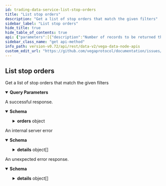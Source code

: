 ```yaml
---
id: trading-data-service-list-stop-orders
title: "List stop orders"
description: "Get a list of stop orders that match the given filters"
sidebar_label: "List stop orders"
hide_title: true
hide_table_of_contents: true
api: {"parameters":[{"description":"Number of records to be returned that sort greater than row identified by cursor supplied in 'after'.","in":"query","name":"pagination.first","required":false,"schema":{"format":"int32","type":"integer"}},{"description":"If paging forwards, the cursor string for the last row of the previous page.","in":"query","name":"pagination.after","required":false,"schema":{"type":"string"}},{"description":"Number of records to be returned that sort less than row identified by cursor supplied in 'before'.","in":"query","name":"pagination.last","required":false,"schema":{"format":"int32","type":"integer"}},{"description":"If paging forwards, the cursor string for the first row of the previous page.","in":"query","name":"pagination.before","required":false,"schema":{"type":"string"}},{"description":"Whether to order the results with the newest records first. If not set, the default value is true.","in":"query","name":"pagination.newestFirst","required":false,"schema":{"type":"boolean"}},{"description":"Restrict orders to those with the given statuses.\n\n - STATUS_UNSPECIFIED: Never valid\n - STATUS_PENDING: Pending to be executed once the trigger is breached\n - STATUS_CANCELLED: Cancelled by the user\n - STATUS_STOPPED: Stopped by the network, e.g: OCO on the other side has been triggered\n - STATUS_TRIGGERED: Stop order has been triggered and generated an order\n - STATUS_EXPIRED: Stop order has expired\n - STATUS_REJECTED: Stop order was rejected at submission","explode":true,"in":"query","name":"filter.statuses","required":false,"schema":{"items":{"enum":["STATUS_UNSPECIFIED","STATUS_PENDING","STATUS_CANCELLED","STATUS_STOPPED","STATUS_TRIGGERED","STATUS_EXPIRED","STATUS_REJECTED"],"type":"string"},"type":"array"}},{"description":"Restrict orders to those with the given expiry strategies.\n\n - EXPIRY_STRATEGY_UNSPECIFIED: Never valid\n - EXPIRY_STRATEGY_CANCELS: Stop order should be cancelled if the expiry time is reached.\n - EXPIRY_STRATEGY_SUBMIT: Order should be submitted if the expiry time is reached.","explode":true,"in":"query","name":"filter.expiryStrategies","required":false,"schema":{"items":{"enum":["EXPIRY_STRATEGY_UNSPECIFIED","EXPIRY_STRATEGY_CANCELS","EXPIRY_STRATEGY_SUBMIT"],"type":"string"},"type":"array"}},{"description":"Timestamp in Unix nanoseconds indicating the start of the date range.","in":"query","name":"filter.dateRange.startTimestamp","required":false,"schema":{"format":"int64","type":"string"}},{"description":"Timestamp in Unix nanoseconds indicating the end of the date range.","in":"query","name":"filter.dateRange.endTimestamp","required":false,"schema":{"format":"int64","type":"string"}},{"description":"Restrict orders to those placed by the given party IDs.","explode":true,"in":"query","name":"filter.partyIds","required":false,"schema":{"items":{"type":"string"},"type":"array"}},{"description":"Restrict orders to those placed on the given market IDs.","explode":true,"in":"query","name":"filter.marketIds","required":false,"schema":{"items":{"type":"string"},"type":"array"}}],"responses":{"200":{"content":{"application/json":{"schema":{"description":"Response that is received from the query to list stop orders.","properties":{"orders":{"description":"Page of stop orders data and corresponding page information.","properties":{"edges":{"description":"Page of stop orders and their corresponding cursors.","items":{"description":"Order data with the corresponding cursor.","properties":{"cursor":{"description":"Cursor that can be used to fetch further pages.","type":"string"},"node":{"description":"Data associated with an order submitted to a Vega node.","properties":{"stopOrder":{"properties":{"createdAt":{"description":"Creation time of the stop order.","format":"int64","type":"string"},"expiresAt":{"description":"Optional expiry timestamp.","format":"int64","type":"string"},"expiryStrategy":{"description":"Strategy to adopt if the expiry time is reached.","default":"EXPIRY_STRATEGY_UNSPECIFIED","enum":["EXPIRY_STRATEGY_UNSPECIFIED","EXPIRY_STRATEGY_CANCELS","EXPIRY_STRATEGY_SUBMIT"],"type":"string","title":"StopOrderExpiryStrategy"},"id":{"title":"ID of this stop order\nalso the ID of the associated order if it is ever triggered","type":"string"},"marketId":{"description":"ID of the market the stop order is submitted to.","type":"string"},"ocoLinkId":{"title":"The ID of the 'other' part of the OCO if 2 stop orders were submitted at once","type":"string"},"orderId":{"description":"ID of the order created once the trigger is hit.","type":"string"},"partyId":{"description":"ID of the party that submitted this stop order.","type":"string"},"price":{"description":"Fixed price at which the order will be submitted.","type":"string"},"status":{"description":"Status of the stop order.","default":"STATUS_UNSPECIFIED","enum":["STATUS_UNSPECIFIED","STATUS_PENDING","STATUS_CANCELLED","STATUS_STOPPED","STATUS_TRIGGERED","STATUS_EXPIRED","STATUS_REJECTED"],"title":"- STATUS_UNSPECIFIED: Never valid\n - STATUS_PENDING: Pending to be executed once the trigger is breached\n - STATUS_CANCELLED: Cancelled by the user\n - STATUS_STOPPED: Stopped by the network, e.g: OCO on the other side has been triggered\n - STATUS_TRIGGERED: Stop order has been triggered and generated an order\n - STATUS_EXPIRED: Stop order has expired\n - STATUS_REJECTED: Stop order was rejected at submission","type":"string"},"trailingPercentOffset":{"title":"Trailing percentage at which the order will be submitted.\nThis should be expressed as a decimal value between 0 and 1, e.g. 0.01 for 1%","type":"string"},"triggerDirection":{"description":"Trigger direction for this stop order.","default":"TRIGGER_DIRECTION_UNSPECIFIED","enum":["TRIGGER_DIRECTION_UNSPECIFIED","TRIGGER_DIRECTION_RISES_ABOVE","TRIGGER_DIRECTION_FALLS_BELOW"],"title":"- TRIGGER_DIRECTION_UNSPECIFIED: Never valid\n - TRIGGER_DIRECTION_RISES_ABOVE: Stop order is triggered once the price rises above a certain level\n - TRIGGER_DIRECTION_FALLS_BELOW: Stop order is triggered once the price falls below a certain level","type":"string"},"updatedAt":{"description":"Last update of this stop order.","format":"int64","type":"string"}},"type":"object","title":"vegaStopOrder"},"submission":{"properties":{"expiresAt":{"description":"Timestamp in Unix nanoseconds for when the order will expire,\nrequired field only for `Order.TimeInForce`.TIME_IN_FORCE_GTT`.","format":"int64","type":"string"},"icebergOpts":{"description":"Parameters used to specify an iceberg order.","properties":{"minimumVisibleSize":{"description":"Minimum allowed remaining size of the order before it is replenished back to its peak size.","format":"uint64","type":"string"},"peakSize":{"description":"Size of the order that is made visible and can be traded with during the execution of a single order.","format":"uint64","type":"string"}},"title":"Iceberg order options","type":"object"},"marketId":{"description":"Market ID for the order, required field.","type":"string"},"peggedOrder":{"description":"Used to specify the details for a pegged order.","properties":{"offset":{"description":"Offset from the price reference.","type":"string"},"reference":{"description":"Price point the order is linked to.","default":"PEGGED_REFERENCE_UNSPECIFIED","enum":["PEGGED_REFERENCE_UNSPECIFIED","PEGGED_REFERENCE_MID","PEGGED_REFERENCE_BEST_BID","PEGGED_REFERENCE_BEST_ASK"],"title":"Pegged reference defines which price point a pegged order is linked to - meaning\nthe price for a pegged order is calculated from the value of the reference price point","type":"string"}},"title":"Pegged orders are limit orders where the price is specified in the form REFERENCE +/- OFFSET\nThey can be used for any limit order that is valid during continuous trading","type":"object"},"postOnly":{"description":"Only valid for Limit orders. Cannot be True at the same time as Reduce-Only.","type":"boolean"},"price":{"description":"Price for the order, the price is an integer, for example `123456` is a correctly\nformatted price of `1.23456` assuming market configured to 5 decimal places,\nrequired field for limit orders, however it is not required for market orders.\nThis field is an unsigned integer scaled to the market's decimal places.","type":"string"},"reduceOnly":{"description":"Only valid for Non-Persistent orders. Cannot be True at the same time as Post-Only.\nIf set, order will only be executed if the outcome of the trade moves the trader's position closer to 0.","type":"boolean"},"reference":{"description":"Reference given for the order, this is typically used to retrieve an order submitted through consensus, currently\nset internally by the node to return a unique reference ID for the order submission.","type":"string"},"side":{"description":"Side for the order, e.g. SIDE_BUY or SIDE_SELL, required field.","default":"SIDE_UNSPECIFIED","enum":["SIDE_UNSPECIFIED","SIDE_BUY","SIDE_SELL"],"title":"Side relates to the direction of an order, to Buy, or Sell","type":"string"},"size":{"description":"Size for the order, for example, in a futures market the size equals the number of units, cannot be negative.","format":"uint64","type":"string"},"timeInForce":{"description":"Time in force indicates how long an order will remain active before it is executed or expires, required field.","default":"TIME_IN_FORCE_UNSPECIFIED","enum":["TIME_IN_FORCE_UNSPECIFIED","TIME_IN_FORCE_GTC","TIME_IN_FORCE_GTT","TIME_IN_FORCE_IOC","TIME_IN_FORCE_FOK","TIME_IN_FORCE_GFA","TIME_IN_FORCE_GFN"],"title":"Time In Force for an order","type":"string"},"type":{"description":"Type for the order, required field - See `Order.Type`.","default":"TYPE_UNSPECIFIED","enum":["TYPE_UNSPECIFIED","TYPE_LIMIT","TYPE_MARKET","TYPE_NETWORK"],"title":"Type values for an order","type":"string"}},"title":"Order submission is a request to submit or create a new order on Vega","type":"object"}},"type":"object","title":"v1StopOrderEvent"}},"type":"object","title":"v2StopOrderEdge"},"type":"array"},"pageInfo":{"description":"Page information that is used for fetching further pages.","properties":{"endCursor":{"description":"End cursor.","type":"string"},"hasNextPage":{"description":"Indicator if there is a next page.","type":"boolean"},"hasPreviousPage":{"description":"Indicator if there is a previous page.","type":"boolean"},"startCursor":{"description":"Start cursor.","type":"string"}},"title":"Page information for cursor based pagination","type":"object"}},"type":"object","title":"v2StopOrderConnection"}},"type":"object","title":"v2ListStopOrdersResponse"}}},"description":"A successful response."},"500":{"content":{"application/json":{"schema":{"properties":{"code":{"format":"int32","type":"integer"},"details":{"items":{"additionalProperties":{},"description":"`Any` contains an arbitrary serialized protocol buffer message along with a\nURL that describes the type of the serialized message.\n\nProtobuf library provides support to pack/unpack Any values in the form\nof utility functions or additional generated methods of the Any type.\n\nExample 1: Pack and unpack a message in C++.\n\n    Foo foo = ...;\n    Any any;\n    any.PackFrom(foo);\n    ...\n    if (any.UnpackTo(&foo)) {\n      ...\n    }\n\nExample 2: Pack and unpack a message in Java.\n\n    Foo foo = ...;\n    Any any = Any.pack(foo);\n    ...\n    if (any.is(Foo.class)) {\n      foo = any.unpack(Foo.class);\n    }\n    // or ...\n    if (any.isSameTypeAs(Foo.getDefaultInstance())) {\n      foo = any.unpack(Foo.getDefaultInstance());\n    }\n\nExample 3: Pack and unpack a message in Python.\n\n    foo = Foo(...)\n    any = Any()\n    any.Pack(foo)\n    ...\n    if any.Is(Foo.DESCRIPTOR):\n      any.Unpack(foo)\n      ...\n\nExample 4: Pack and unpack a message in Go\n\n     foo := &pb.Foo{...}\n     any, err := anypb.New(foo)\n     if err != nil {\n       ...\n     }\n     ...\n     foo := &pb.Foo{}\n     if err := any.UnmarshalTo(foo); err != nil {\n       ...\n     }\n\nThe pack methods provided by protobuf library will by default use\n'type.googleapis.com/full.type.name' as the type URL and the unpack\nmethods only use the fully qualified type name after the last '/'\nin the type URL, for example \"foo.bar.com/x/y.z\" will yield type\nname \"y.z\".\n\nJSON\n\nThe JSON representation of an `Any` value uses the regular\nrepresentation of the deserialized, embedded message, with an\nadditional field `@type` which contains the type URL. Example:\n\n    package google.profile;\n    message Person {\n      string first_name = 1;\n      string last_name = 2;\n    }\n\n    {\n      \"@type\": \"type.googleapis.com/google.profile.Person\",\n      \"firstName\": <string>,\n      \"lastName\": <string>\n    }\n\nIf the embedded message type is well-known and has a custom JSON\nrepresentation, that representation will be embedded adding a field\n`value` which holds the custom JSON in addition to the `@type`\nfield. Example (for message [google.protobuf.Duration][]):\n\n    {\n      \"@type\": \"type.googleapis.com/google.protobuf.Duration\",\n      \"value\": \"1.212s\"\n    }","properties":{"@type":{"description":"A URL/resource name that uniquely identifies the type of the serialized\nprotocol buffer message. This string must contain at least\none \"/\" character. The last segment of the URL's path must represent\nthe fully qualified name of the type (as in\n`path/google.protobuf.Duration`). The name should be in a canonical form\n(e.g., leading \".\" is not accepted).\n\nIn practice, teams usually precompile into the binary all types that they\nexpect it to use in the context of Any. However, for URLs which use the\nscheme `http`, `https`, or no scheme, one can optionally set up a type\nserver that maps type URLs to message definitions as follows:\n\n* If no scheme is provided, `https` is assumed.\n* An HTTP GET on the URL must yield a [google.protobuf.Type][]\n  value in binary format, or produce an error.\n* Applications are allowed to cache lookup results based on the\n  URL, or have them precompiled into a binary to avoid any\n  lookup. Therefore, binary compatibility needs to be preserved\n  on changes to types. (Use versioned type names to manage\n  breaking changes.)\n\nNote: this functionality is not currently available in the official\nprotobuf release, and it is not used for type URLs beginning with\ntype.googleapis.com.\n\nSchemes other than `http`, `https` (or the empty scheme) might be\nused with implementation specific semantics.","type":"string"}},"type":"object","title":"protobufAny"},"type":"array"},"message":{"type":"string"}},"type":"object","title":"googlerpcStatus"}}},"description":"An internal server error"},"default":{"content":{"application/json":{"schema":{"properties":{"code":{"format":"int32","type":"integer"},"details":{"items":{"additionalProperties":{},"description":"`Any` contains an arbitrary serialized protocol buffer message along with a\nURL that describes the type of the serialized message.\n\nProtobuf library provides support to pack/unpack Any values in the form\nof utility functions or additional generated methods of the Any type.\n\nExample 1: Pack and unpack a message in C++.\n\n    Foo foo = ...;\n    Any any;\n    any.PackFrom(foo);\n    ...\n    if (any.UnpackTo(&foo)) {\n      ...\n    }\n\nExample 2: Pack and unpack a message in Java.\n\n    Foo foo = ...;\n    Any any = Any.pack(foo);\n    ...\n    if (any.is(Foo.class)) {\n      foo = any.unpack(Foo.class);\n    }\n    // or ...\n    if (any.isSameTypeAs(Foo.getDefaultInstance())) {\n      foo = any.unpack(Foo.getDefaultInstance());\n    }\n\nExample 3: Pack and unpack a message in Python.\n\n    foo = Foo(...)\n    any = Any()\n    any.Pack(foo)\n    ...\n    if any.Is(Foo.DESCRIPTOR):\n      any.Unpack(foo)\n      ...\n\nExample 4: Pack and unpack a message in Go\n\n     foo := &pb.Foo{...}\n     any, err := anypb.New(foo)\n     if err != nil {\n       ...\n     }\n     ...\n     foo := &pb.Foo{}\n     if err := any.UnmarshalTo(foo); err != nil {\n       ...\n     }\n\nThe pack methods provided by protobuf library will by default use\n'type.googleapis.com/full.type.name' as the type URL and the unpack\nmethods only use the fully qualified type name after the last '/'\nin the type URL, for example \"foo.bar.com/x/y.z\" will yield type\nname \"y.z\".\n\nJSON\n\nThe JSON representation of an `Any` value uses the regular\nrepresentation of the deserialized, embedded message, with an\nadditional field `@type` which contains the type URL. Example:\n\n    package google.profile;\n    message Person {\n      string first_name = 1;\n      string last_name = 2;\n    }\n\n    {\n      \"@type\": \"type.googleapis.com/google.profile.Person\",\n      \"firstName\": <string>,\n      \"lastName\": <string>\n    }\n\nIf the embedded message type is well-known and has a custom JSON\nrepresentation, that representation will be embedded adding a field\n`value` which holds the custom JSON in addition to the `@type`\nfield. Example (for message [google.protobuf.Duration][]):\n\n    {\n      \"@type\": \"type.googleapis.com/google.protobuf.Duration\",\n      \"value\": \"1.212s\"\n    }","properties":{"@type":{"description":"A URL/resource name that uniquely identifies the type of the serialized\nprotocol buffer message. This string must contain at least\none \"/\" character. The last segment of the URL's path must represent\nthe fully qualified name of the type (as in\n`path/google.protobuf.Duration`). The name should be in a canonical form\n(e.g., leading \".\" is not accepted).\n\nIn practice, teams usually precompile into the binary all types that they\nexpect it to use in the context of Any. However, for URLs which use the\nscheme `http`, `https`, or no scheme, one can optionally set up a type\nserver that maps type URLs to message definitions as follows:\n\n* If no scheme is provided, `https` is assumed.\n* An HTTP GET on the URL must yield a [google.protobuf.Type][]\n  value in binary format, or produce an error.\n* Applications are allowed to cache lookup results based on the\n  URL, or have them precompiled into a binary to avoid any\n  lookup. Therefore, binary compatibility needs to be preserved\n  on changes to types. (Use versioned type names to manage\n  breaking changes.)\n\nNote: this functionality is not currently available in the official\nprotobuf release, and it is not used for type URLs beginning with\ntype.googleapis.com.\n\nSchemes other than `http`, `https` (or the empty scheme) might be\nused with implementation specific semantics.","type":"string"}},"type":"object","title":"protobufAny"},"type":"array"},"message":{"type":"string"}},"type":"object","title":"googlerpcStatus"}}},"description":"An unexpected error response."}},"tags":["Orders"],"description":"Get a list of stop orders that match the given filters","operationId":"TradingDataService_ListStopOrders","method":"get","path":"/api/v2/stoporders","servers":[{"url":"https://vega-mainnet-data.commodum.io","description":"vega-mainnet-data.commodum.io"},{"url":"https://vega-data.nodes.guru:3008","description":"vega-data.nodes.guru"},{"url":"https://vega-data.bharvest.io","description":"vega-data.bharvest.io"},{"url":"https://vega.aurora-edge.com","description":"vega.aurora-edge.com"},{"url":"https://darling.network","description":"darling.network"},{"url":"https://graphqlvega.gpvalidator.com","description":"graphqlvega.gpvalidator.com"},{"url":"https://vega-mainnet.anyvalid.com","description":"vega-mainnet.anyvalid.com"},{"url":"https://vega.mainnet.stakingcabin.com:3008","description":"vega.mainnet.stakingcabin.com"}],"info":{"title":"Vega data node APIs","version":"v0.72.10"},"postman":{"name":"List stop orders","description":{"content":"Get a list of stop orders that match the given filters","type":"text/plain"},"url":{"path":["api","v2","stoporders"],"host":["{{baseUrl}}"],"query":[{"disabled":false,"description":{"content":"Number of records to be returned that sort greater than row identified by cursor supplied in 'after'.","type":"text/plain"},"key":"pagination.first","value":""},{"disabled":false,"description":{"content":"If paging forwards, the cursor string for the last row of the previous page.","type":"text/plain"},"key":"pagination.after","value":""},{"disabled":false,"description":{"content":"Number of records to be returned that sort less than row identified by cursor supplied in 'before'.","type":"text/plain"},"key":"pagination.last","value":""},{"disabled":false,"description":{"content":"If paging forwards, the cursor string for the first row of the previous page.","type":"text/plain"},"key":"pagination.before","value":""},{"disabled":false,"description":{"content":"Whether to order the results with the newest records first. If not set, the default value is true.","type":"text/plain"},"key":"pagination.newestFirst","value":""},{"disabled":false,"description":{"content":"Restrict orders to those with the given statuses.\n\n - STATUS_UNSPECIFIED: Never valid\n - STATUS_PENDING: Pending to be executed once the trigger is breached\n - STATUS_CANCELLED: Cancelled by the user\n - STATUS_STOPPED: Stopped by the network, e.g: OCO on the other side has been triggered\n - STATUS_TRIGGERED: Stop order has been triggered and generated an order\n - STATUS_EXPIRED: Stop order has expired\n - STATUS_REJECTED: Stop order was rejected at submission","type":"text/plain"},"key":"filter.statuses","value":""},{"disabled":false,"description":{"content":"Restrict orders to those with the given expiry strategies.\n\n - EXPIRY_STRATEGY_UNSPECIFIED: Never valid\n - EXPIRY_STRATEGY_CANCELS: Stop order should be cancelled if the expiry time is reached.\n - EXPIRY_STRATEGY_SUBMIT: Order should be submitted if the expiry time is reached.","type":"text/plain"},"key":"filter.expiryStrategies","value":""},{"disabled":false,"description":{"content":"Timestamp in Unix nanoseconds indicating the start of the date range.","type":"text/plain"},"key":"filter.dateRange.startTimestamp","value":""},{"disabled":false,"description":{"content":"Timestamp in Unix nanoseconds indicating the end of the date range.","type":"text/plain"},"key":"filter.dateRange.endTimestamp","value":""},{"disabled":false,"description":{"content":"Restrict orders to those placed by the given party IDs.","type":"text/plain"},"key":"filter.partyIds","value":""},{"disabled":false,"description":{"content":"Restrict orders to those placed on the given market IDs.","type":"text/plain"},"key":"filter.marketIds","value":""}],"variable":[]},"header":[{"key":"Accept","value":"application/json"}],"method":"GET"}}
sidebar_class_name: "get api-method"
info_path: version-v0.72/api/rest/data-v2/vega-data-node-apis
custom_edit_url: "https://github.com/vegaprotocol/documentation/issues/new?labels=documentation&title=[Documentation] Requesting changes to 'List stop orders' (trading-data-service-list-stop-orders)"
---
```



## List stop orders



Get a list of stop orders that match the given filters

<details style={{"marginBottom":"1rem"}} data-collapsed={false} open={true}><summary style={{}}><strong>Query Parameters</strong></summary><div><ul><ParamsItem className={"paramsItem"} param={{"description":"Number of records to be returned that sort greater than row identified by cursor supplied in 'after'.","in":"query","name":"pagination.first","required":false,"schema":{"format":"int32","type":"integer"}}}></ParamsItem><ParamsItem className={"paramsItem"} param={{"description":"If paging forwards, the cursor string for the last row of the previous page.","in":"query","name":"pagination.after","required":false,"schema":{"type":"string"}}}></ParamsItem><ParamsItem className={"paramsItem"} param={{"description":"Number of records to be returned that sort less than row identified by cursor supplied in 'before'.","in":"query","name":"pagination.last","required":false,"schema":{"format":"int32","type":"integer"}}}></ParamsItem><ParamsItem className={"paramsItem"} param={{"description":"If paging forwards, the cursor string for the first row of the previous page.","in":"query","name":"pagination.before","required":false,"schema":{"type":"string"}}}></ParamsItem><ParamsItem className={"paramsItem"} param={{"description":"Whether to order the results with the newest records first. If not set, the default value is true.","in":"query","name":"pagination.newestFirst","required":false,"schema":{"type":"boolean"}}}></ParamsItem><ParamsItem className={"paramsItem"} param={{"description":"Restrict orders to those with the given statuses.\n\n - STATUS_UNSPECIFIED: Never valid\n - STATUS_PENDING: Pending to be executed once the trigger is breached\n - STATUS_CANCELLED: Cancelled by the user\n - STATUS_STOPPED: Stopped by the network, e.g: OCO on the other side has been triggered\n - STATUS_TRIGGERED: Stop order has been triggered and generated an order\n - STATUS_EXPIRED: Stop order has expired\n - STATUS_REJECTED: Stop order was rejected at submission","explode":true,"in":"query","name":"filter.statuses","required":false,"schema":{"items":{"enum":["STATUS_UNSPECIFIED","STATUS_PENDING","STATUS_CANCELLED","STATUS_STOPPED","STATUS_TRIGGERED","STATUS_EXPIRED","STATUS_REJECTED"],"type":"string"},"type":"array"}}}></ParamsItem><ParamsItem className={"paramsItem"} param={{"description":"Restrict orders to those with the given expiry strategies.\n\n - EXPIRY_STRATEGY_UNSPECIFIED: Never valid\n - EXPIRY_STRATEGY_CANCELS: Stop order should be cancelled if the expiry time is reached.\n - EXPIRY_STRATEGY_SUBMIT: Order should be submitted if the expiry time is reached.","explode":true,"in":"query","name":"filter.expiryStrategies","required":false,"schema":{"items":{"enum":["EXPIRY_STRATEGY_UNSPECIFIED","EXPIRY_STRATEGY_CANCELS","EXPIRY_STRATEGY_SUBMIT"],"type":"string"},"type":"array"}}}></ParamsItem><ParamsItem className={"paramsItem"} param={{"description":"Timestamp in Unix nanoseconds indicating the start of the date range.","in":"query","name":"filter.dateRange.startTimestamp","required":false,"schema":{"format":"int64","type":"string"}}}></ParamsItem><ParamsItem className={"paramsItem"} param={{"description":"Timestamp in Unix nanoseconds indicating the end of the date range.","in":"query","name":"filter.dateRange.endTimestamp","required":false,"schema":{"format":"int64","type":"string"}}}></ParamsItem><ParamsItem className={"paramsItem"} param={{"description":"Restrict orders to those placed by the given party IDs.","explode":true,"in":"query","name":"filter.partyIds","required":false,"schema":{"items":{"type":"string"},"type":"array"}}}></ParamsItem><ParamsItem className={"paramsItem"} param={{"description":"Restrict orders to those placed on the given market IDs.","explode":true,"in":"query","name":"filter.marketIds","required":false,"schema":{"items":{"type":"string"},"type":"array"}}}></ParamsItem></ul></div></details><div><ApiTabs><TabItem label={"200"} value={"200"}><div>

A successful response.

</div><div><MimeTabs schemaType={"response"}><TabItem label={"application/json"} value={"application/json"}><SchemaTabs><TabItem label={"Schema"} value={"Schema"}><details style={{}} data-collapsed={false} open={true}><summary style={{"textAlign":"left"}}><strong>Schema</strong></summary><div style={{"textAlign":"left","marginLeft":"1rem"}}></div><ul style={{"marginLeft":"1rem"}}><SchemaItem collapsible={true} className={"schemaItem"}><details style={{}}><summary style={{}}><strong>orders</strong><span style={{"opacity":"0.6"}}> object</span></summary><div style={{"marginLeft":"1rem"}}><div style={{"marginTop":".5rem","marginBottom":".5rem"}}>

Page of stop orders data and corresponding page information.

</div><SchemaItem collapsible={true} className={"schemaItem"}><details style={{}}><summary style={{}}><strong>edges</strong><span style={{"opacity":"0.6"}}> object[]</span></summary><div style={{"marginLeft":"1rem"}}><div style={{"marginTop":".5rem","marginBottom":".5rem"}}>

Page of stop orders and their corresponding cursors.

</div><li><div style={{"fontSize":"var(--ifm-code-font-size)","opacity":"0.6","marginLeft":"-.5rem","paddingBottom":".5rem"}}>Array [</div></li><SchemaItem collapsible={false} name={"cursor"} required={false} schemaName={"string"} qualifierMessage={undefined} schema={{"description":"Cursor that can be used to fetch further pages.","type":"string"}}></SchemaItem><SchemaItem collapsible={true} className={"schemaItem"}><details style={{}}><summary style={{}}><strong>node</strong><span style={{"opacity":"0.6"}}> object</span></summary><div style={{"marginLeft":"1rem"}}><div style={{"marginTop":".5rem","marginBottom":".5rem"}}>

Data associated with an order submitted to a Vega node.

</div><SchemaItem collapsible={true} className={"schemaItem"}><details style={{}}><summary style={{}}><strong>stopOrder</strong><span style={{"opacity":"0.6"}}> object</span></summary><div style={{"marginLeft":"1rem"}}><SchemaItem collapsible={false} name={"createdAt"} required={false} schemaName={"int64"} qualifierMessage={undefined} schema={{"description":"Creation time of the stop order.","format":"int64","type":"string"}}></SchemaItem><SchemaItem collapsible={false} name={"expiresAt"} required={false} schemaName={"int64"} qualifierMessage={undefined} schema={{"description":"Optional expiry timestamp.","format":"int64","type":"string"}}></SchemaItem><SchemaItem collapsible={false} name={"expiryStrategy"} required={false} schemaName={"StopOrderExpiryStrategy"} qualifierMessage={"**Possible values:** [`EXPIRY_STRATEGY_UNSPECIFIED`, `EXPIRY_STRATEGY_CANCELS`, `EXPIRY_STRATEGY_SUBMIT`]"} schema={{"description":"Strategy to adopt if the expiry time is reached.","default":"EXPIRY_STRATEGY_UNSPECIFIED","enum":["EXPIRY_STRATEGY_UNSPECIFIED","EXPIRY_STRATEGY_CANCELS","EXPIRY_STRATEGY_SUBMIT"],"type":"string","title":"StopOrderExpiryStrategy"}}></SchemaItem><SchemaItem collapsible={false} name={"id"} required={false} schemaName={"ID of this stop order\nalso the ID of the associated order if it is ever triggered"} qualifierMessage={undefined} schema={{"title":"ID of this stop order\nalso the ID of the associated order if it is ever triggered","type":"string"}}></SchemaItem><SchemaItem collapsible={false} name={"marketId"} required={false} schemaName={"string"} qualifierMessage={undefined} schema={{"description":"ID of the market the stop order is submitted to.","type":"string"}}></SchemaItem><SchemaItem collapsible={false} name={"ocoLinkId"} required={false} schemaName={"The ID of the 'other' part of the OCO if 2 stop orders were submitted at once"} qualifierMessage={undefined} schema={{"title":"The ID of the 'other' part of the OCO if 2 stop orders were submitted at once","type":"string"}}></SchemaItem><SchemaItem collapsible={false} name={"orderId"} required={false} schemaName={"string"} qualifierMessage={undefined} schema={{"description":"ID of the order created once the trigger is hit.","type":"string"}}></SchemaItem><SchemaItem collapsible={false} name={"partyId"} required={false} schemaName={"string"} qualifierMessage={undefined} schema={{"description":"ID of the party that submitted this stop order.","type":"string"}}></SchemaItem><SchemaItem collapsible={false} name={"price"} required={false} schemaName={"string"} qualifierMessage={undefined} schema={{"description":"Fixed price at which the order will be submitted.","type":"string"}}></SchemaItem><SchemaItem collapsible={false} name={"status"} required={false} schemaName={"- STATUS_UNSPECIFIED: Never valid\n - STATUS_PENDING: Pending to be executed once the trigger is breached\n - STATUS_CANCELLED: Cancelled by the user\n - STATUS_STOPPED: Stopped by the network, e.g: OCO on the other side has been triggered\n - STATUS_TRIGGERED: Stop order has been triggered and generated an order\n - STATUS_EXPIRED: Stop order has expired\n - STATUS_REJECTED: Stop order was rejected at submission"} qualifierMessage={"**Possible values:** [`STATUS_UNSPECIFIED`, `STATUS_PENDING`, `STATUS_CANCELLED`, `STATUS_STOPPED`, `STATUS_TRIGGERED`, `STATUS_EXPIRED`, `STATUS_REJECTED`]"} schema={{"description":"Status of the stop order.","default":"STATUS_UNSPECIFIED","enum":["STATUS_UNSPECIFIED","STATUS_PENDING","STATUS_CANCELLED","STATUS_STOPPED","STATUS_TRIGGERED","STATUS_EXPIRED","STATUS_REJECTED"],"title":"- STATUS_UNSPECIFIED: Never valid\n - STATUS_PENDING: Pending to be executed once the trigger is breached\n - STATUS_CANCELLED: Cancelled by the user\n - STATUS_STOPPED: Stopped by the network, e.g: OCO on the other side has been triggered\n - STATUS_TRIGGERED: Stop order has been triggered and generated an order\n - STATUS_EXPIRED: Stop order has expired\n - STATUS_REJECTED: Stop order was rejected at submission","type":"string"}}></SchemaItem><SchemaItem collapsible={false} name={"trailingPercentOffset"} required={false} schemaName={"Trailing percentage at which the order will be submitted.\nThis should be expressed as a decimal value between 0 and 1, e.g. 0.01 for 1%"} qualifierMessage={undefined} schema={{"title":"Trailing percentage at which the order will be submitted.\nThis should be expressed as a decimal value between 0 and 1, e.g. 0.01 for 1%","type":"string"}}></SchemaItem><SchemaItem collapsible={false} name={"triggerDirection"} required={false} schemaName={"- TRIGGER_DIRECTION_UNSPECIFIED: Never valid\n - TRIGGER_DIRECTION_RISES_ABOVE: Stop order is triggered once the price rises above a certain level\n - TRIGGER_DIRECTION_FALLS_BELOW: Stop order is triggered once the price falls below a certain level"} qualifierMessage={"**Possible values:** [`TRIGGER_DIRECTION_UNSPECIFIED`, `TRIGGER_DIRECTION_RISES_ABOVE`, `TRIGGER_DIRECTION_FALLS_BELOW`]"} schema={{"description":"Trigger direction for this stop order.","default":"TRIGGER_DIRECTION_UNSPECIFIED","enum":["TRIGGER_DIRECTION_UNSPECIFIED","TRIGGER_DIRECTION_RISES_ABOVE","TRIGGER_DIRECTION_FALLS_BELOW"],"title":"- TRIGGER_DIRECTION_UNSPECIFIED: Never valid\n - TRIGGER_DIRECTION_RISES_ABOVE: Stop order is triggered once the price rises above a certain level\n - TRIGGER_DIRECTION_FALLS_BELOW: Stop order is triggered once the price falls below a certain level","type":"string"}}></SchemaItem><SchemaItem collapsible={false} name={"updatedAt"} required={false} schemaName={"int64"} qualifierMessage={undefined} schema={{"description":"Last update of this stop order.","format":"int64","type":"string"}}></SchemaItem></div></details></SchemaItem><SchemaItem collapsible={true} className={"schemaItem"}><details style={{}}><summary style={{}}><strong>submission</strong><span style={{"opacity":"0.6"}}> object</span></summary><div style={{"marginLeft":"1rem"}}><SchemaItem collapsible={false} name={"expiresAt"} required={false} schemaName={"int64"} qualifierMessage={undefined} schema={{"description":"Timestamp in Unix nanoseconds for when the order will expire,\nrequired field only for `Order.TimeInForce`.TIME_IN_FORCE_GTT`.","format":"int64","type":"string"}}></SchemaItem><SchemaItem collapsible={true} className={"schemaItem"}><details style={{}}><summary style={{}}><strong>icebergOpts</strong><span style={{"opacity":"0.6"}}> object</span></summary><div style={{"marginLeft":"1rem"}}><div style={{"marginTop":".5rem","marginBottom":".5rem"}}>

Parameters used to specify an iceberg order.

</div><SchemaItem collapsible={false} name={"minimumVisibleSize"} required={false} schemaName={"uint64"} qualifierMessage={undefined} schema={{"description":"Minimum allowed remaining size of the order before it is replenished back to its peak size.","format":"uint64","type":"string"}}></SchemaItem><SchemaItem collapsible={false} name={"peakSize"} required={false} schemaName={"uint64"} qualifierMessage={undefined} schema={{"description":"Size of the order that is made visible and can be traded with during the execution of a single order.","format":"uint64","type":"string"}}></SchemaItem></div></details></SchemaItem><SchemaItem collapsible={false} name={"marketId"} required={false} schemaName={"string"} qualifierMessage={undefined} schema={{"description":"Market ID for the order, required field.","type":"string"}}></SchemaItem><SchemaItem collapsible={true} className={"schemaItem"}><details style={{}}><summary style={{}}><strong>peggedOrder</strong><span style={{"opacity":"0.6"}}> object</span></summary><div style={{"marginLeft":"1rem"}}><div style={{"marginTop":".5rem","marginBottom":".5rem"}}>

Used to specify the details for a pegged order.

</div><SchemaItem collapsible={false} name={"offset"} required={false} schemaName={"string"} qualifierMessage={undefined} schema={{"description":"Offset from the price reference.","type":"string"}}></SchemaItem><SchemaItem collapsible={false} name={"reference"} required={false} schemaName={"Pegged reference defines which price point a pegged order is linked to - meaning\nthe price for a pegged order is calculated from the value of the reference price point"} qualifierMessage={"**Possible values:** [`PEGGED_REFERENCE_UNSPECIFIED`, `PEGGED_REFERENCE_MID`, `PEGGED_REFERENCE_BEST_BID`, `PEGGED_REFERENCE_BEST_ASK`]"} schema={{"description":"Price point the order is linked to.","default":"PEGGED_REFERENCE_UNSPECIFIED","enum":["PEGGED_REFERENCE_UNSPECIFIED","PEGGED_REFERENCE_MID","PEGGED_REFERENCE_BEST_BID","PEGGED_REFERENCE_BEST_ASK"],"title":"Pegged reference defines which price point a pegged order is linked to - meaning\nthe price for a pegged order is calculated from the value of the reference price point","type":"string"}}></SchemaItem></div></details></SchemaItem><SchemaItem collapsible={false} name={"postOnly"} required={false} schemaName={"boolean"} qualifierMessage={undefined} schema={{"description":"Only valid for Limit orders. Cannot be True at the same time as Reduce-Only.","type":"boolean"}}></SchemaItem><SchemaItem collapsible={false} name={"price"} required={false} schemaName={"string"} qualifierMessage={undefined} schema={{"description":"Price for the order, the price is an integer, for example `123456` is a correctly\nformatted price of `1.23456` assuming market configured to 5 decimal places,\nrequired field for limit orders, however it is not required for market orders.\nThis field is an unsigned integer scaled to the market's decimal places.","type":"string"}}></SchemaItem><SchemaItem collapsible={false} name={"reduceOnly"} required={false} schemaName={"boolean"} qualifierMessage={undefined} schema={{"description":"Only valid for Non-Persistent orders. Cannot be True at the same time as Post-Only.\nIf set, order will only be executed if the outcome of the trade moves the trader's position closer to 0.","type":"boolean"}}></SchemaItem><SchemaItem collapsible={false} name={"reference"} required={false} schemaName={"string"} qualifierMessage={undefined} schema={{"description":"Reference given for the order, this is typically used to retrieve an order submitted through consensus, currently\nset internally by the node to return a unique reference ID for the order submission.","type":"string"}}></SchemaItem><SchemaItem collapsible={false} name={"side"} required={false} schemaName={"Side relates to the direction of an order, to Buy, or Sell"} qualifierMessage={"**Possible values:** [`SIDE_UNSPECIFIED`, `SIDE_BUY`, `SIDE_SELL`]"} schema={{"description":"Side for the order, e.g. SIDE_BUY or SIDE_SELL, required field.","default":"SIDE_UNSPECIFIED","enum":["SIDE_UNSPECIFIED","SIDE_BUY","SIDE_SELL"],"title":"Side relates to the direction of an order, to Buy, or Sell","type":"string"}}></SchemaItem><SchemaItem collapsible={false} name={"size"} required={false} schemaName={"uint64"} qualifierMessage={undefined} schema={{"description":"Size for the order, for example, in a futures market the size equals the number of units, cannot be negative.","format":"uint64","type":"string"}}></SchemaItem><SchemaItem collapsible={false} name={"timeInForce"} required={false} schemaName={"Time In Force for an order"} qualifierMessage={"**Possible values:** [`TIME_IN_FORCE_UNSPECIFIED`, `TIME_IN_FORCE_GTC`, `TIME_IN_FORCE_GTT`, `TIME_IN_FORCE_IOC`, `TIME_IN_FORCE_FOK`, `TIME_IN_FORCE_GFA`, `TIME_IN_FORCE_GFN`]"} schema={{"description":"Time in force indicates how long an order will remain active before it is executed or expires, required field.","default":"TIME_IN_FORCE_UNSPECIFIED","enum":["TIME_IN_FORCE_UNSPECIFIED","TIME_IN_FORCE_GTC","TIME_IN_FORCE_GTT","TIME_IN_FORCE_IOC","TIME_IN_FORCE_FOK","TIME_IN_FORCE_GFA","TIME_IN_FORCE_GFN"],"title":"Time In Force for an order","type":"string"}}></SchemaItem><SchemaItem collapsible={false} name={"type"} required={false} schemaName={"Type values for an order"} qualifierMessage={"**Possible values:** [`TYPE_UNSPECIFIED`, `TYPE_LIMIT`, `TYPE_MARKET`, `TYPE_NETWORK`]"} schema={{"description":"Type for the order, required field - See `Order.Type`.","default":"TYPE_UNSPECIFIED","enum":["TYPE_UNSPECIFIED","TYPE_LIMIT","TYPE_MARKET","TYPE_NETWORK"],"title":"Type values for an order","type":"string"}}></SchemaItem></div></details></SchemaItem></div></details></SchemaItem><li><div style={{"fontSize":"var(--ifm-code-font-size)","opacity":"0.6","marginLeft":"-.5rem"}}>]</div></li></div></details></SchemaItem><SchemaItem collapsible={true} className={"schemaItem"}><details style={{}}><summary style={{}}><strong>pageInfo</strong><span style={{"opacity":"0.6"}}> object</span></summary><div style={{"marginLeft":"1rem"}}><div style={{"marginTop":".5rem","marginBottom":".5rem"}}>

Page information that is used for fetching further pages.

</div><SchemaItem collapsible={false} name={"endCursor"} required={false} schemaName={"string"} qualifierMessage={undefined} schema={{"description":"End cursor.","type":"string"}}></SchemaItem><SchemaItem collapsible={false} name={"hasNextPage"} required={false} schemaName={"boolean"} qualifierMessage={undefined} schema={{"description":"Indicator if there is a next page.","type":"boolean"}}></SchemaItem><SchemaItem collapsible={false} name={"hasPreviousPage"} required={false} schemaName={"boolean"} qualifierMessage={undefined} schema={{"description":"Indicator if there is a previous page.","type":"boolean"}}></SchemaItem><SchemaItem collapsible={false} name={"startCursor"} required={false} schemaName={"string"} qualifierMessage={undefined} schema={{"description":"Start cursor.","type":"string"}}></SchemaItem></div></details></SchemaItem></div></details></SchemaItem></ul></details></TabItem><TabItem label={"Example (from schema)"} value={"Example (from schema)"}><ResponseSamples responseExample={"{\n  \"orders\": {\n    \"edges\": [\n      {\n        \"cursor\": \"string\",\n        \"node\": {\n          \"stopOrder\": {\n            \"createdAt\": \"string\",\n            \"expiresAt\": \"string\",\n            \"expiryStrategy\": \"EXPIRY_STRATEGY_UNSPECIFIED\",\n            \"id\": \"string\",\n            \"marketId\": \"string\",\n            \"ocoLinkId\": \"string\",\n            \"orderId\": \"string\",\n            \"partyId\": \"string\",\n            \"price\": \"string\",\n            \"status\": \"STATUS_UNSPECIFIED\",\n            \"trailingPercentOffset\": \"string\",\n            \"triggerDirection\": \"TRIGGER_DIRECTION_UNSPECIFIED\",\n            \"updatedAt\": \"string\"\n          },\n          \"submission\": {\n            \"expiresAt\": \"string\",\n            \"icebergOpts\": {\n              \"minimumVisibleSize\": \"string\",\n              \"peakSize\": \"string\"\n            },\n            \"marketId\": \"string\",\n            \"peggedOrder\": {\n              \"offset\": \"string\",\n              \"reference\": \"PEGGED_REFERENCE_UNSPECIFIED\"\n            },\n            \"postOnly\": true,\n            \"price\": \"string\",\n            \"reduceOnly\": true,\n            \"reference\": \"string\",\n            \"side\": \"SIDE_UNSPECIFIED\",\n            \"size\": \"string\",\n            \"timeInForce\": \"TIME_IN_FORCE_UNSPECIFIED\",\n            \"type\": \"TYPE_UNSPECIFIED\"\n          }\n        }\n      }\n    ],\n    \"pageInfo\": {\n      \"endCursor\": \"string\",\n      \"hasNextPage\": true,\n      \"hasPreviousPage\": true,\n      \"startCursor\": \"string\"\n    }\n  }\n}"} language={"json"}></ResponseSamples></TabItem></SchemaTabs></TabItem></MimeTabs></div></TabItem><TabItem label={"500"} value={"500"}><div>

An internal server error

</div><div><MimeTabs schemaType={"response"}><TabItem label={"application/json"} value={"application/json"}><SchemaTabs><TabItem label={"Schema"} value={"Schema"}><details style={{}} data-collapsed={false} open={true}><summary style={{"textAlign":"left"}}><strong>Schema</strong></summary><div style={{"textAlign":"left","marginLeft":"1rem"}}></div><ul style={{"marginLeft":"1rem"}}><SchemaItem collapsible={false} name={"code"} required={false} schemaName={"int32"} qualifierMessage={undefined} schema={{"format":"int32","type":"integer"}}></SchemaItem><SchemaItem collapsible={true} className={"schemaItem"}><details style={{}}><summary style={{}}><strong>details</strong><span style={{"opacity":"0.6"}}> object[]</span></summary><div style={{"marginLeft":"1rem"}}><li><div style={{"fontSize":"var(--ifm-code-font-size)","opacity":"0.6","marginLeft":"-.5rem","paddingBottom":".5rem"}}>Array [</div></li><SchemaItem collapsible={false} name={"@type"} required={false} schemaName={"string"} qualifierMessage={undefined} schema={{"description":"A URL/resource name that uniquely identifies the type of the serialized\nprotocol buffer message. This string must contain at least\none \"/\" character. The last segment of the URL's path must represent\nthe fully qualified name of the type (as in\n`path/google.protobuf.Duration`). The name should be in a canonical form\n(e.g., leading \".\" is not accepted).\n\nIn practice, teams usually precompile into the binary all types that they\nexpect it to use in the context of Any. However, for URLs which use the\nscheme `http`, `https`, or no scheme, one can optionally set up a type\nserver that maps type URLs to message definitions as follows:\n\n* If no scheme is provided, `https` is assumed.\n* An HTTP GET on the URL must yield a [google.protobuf.Type][]\n  value in binary format, or produce an error.\n* Applications are allowed to cache lookup results based on the\n  URL, or have them precompiled into a binary to avoid any\n  lookup. Therefore, binary compatibility needs to be preserved\n  on changes to types. (Use versioned type names to manage\n  breaking changes.)\n\nNote: this functionality is not currently available in the official\nprotobuf release, and it is not used for type URLs beginning with\ntype.googleapis.com.\n\nSchemes other than `http`, `https` (or the empty scheme) might be\nused with implementation specific semantics.","type":"string"}}></SchemaItem><li><div style={{"fontSize":"var(--ifm-code-font-size)","opacity":"0.6","marginLeft":"-.5rem"}}>]</div></li></div></details></SchemaItem><SchemaItem collapsible={false} name={"message"} required={false} schemaName={"string"} qualifierMessage={undefined} schema={{"type":"string"}}></SchemaItem></ul></details></TabItem><TabItem label={"Example (from schema)"} value={"Example (from schema)"}><ResponseSamples responseExample={"{\n  \"code\": 0,\n  \"details\": [\n    {\n      \"@type\": \"string\"\n    }\n  ],\n  \"message\": \"string\"\n}"} language={"json"}></ResponseSamples></TabItem></SchemaTabs></TabItem></MimeTabs></div></TabItem><TabItem label={"default"} value={"default"}><div>

An unexpected error response.

</div><div><MimeTabs schemaType={"response"}><TabItem label={"application/json"} value={"application/json"}><SchemaTabs><TabItem label={"Schema"} value={"Schema"}><details style={{}} data-collapsed={false} open={true}><summary style={{"textAlign":"left"}}><strong>Schema</strong></summary><div style={{"textAlign":"left","marginLeft":"1rem"}}></div><ul style={{"marginLeft":"1rem"}}><SchemaItem collapsible={false} name={"code"} required={false} schemaName={"int32"} qualifierMessage={undefined} schema={{"format":"int32","type":"integer"}}></SchemaItem><SchemaItem collapsible={true} className={"schemaItem"}><details style={{}}><summary style={{}}><strong>details</strong><span style={{"opacity":"0.6"}}> object[]</span></summary><div style={{"marginLeft":"1rem"}}><li><div style={{"fontSize":"var(--ifm-code-font-size)","opacity":"0.6","marginLeft":"-.5rem","paddingBottom":".5rem"}}>Array [</div></li><SchemaItem collapsible={false} name={"@type"} required={false} schemaName={"string"} qualifierMessage={undefined} schema={{"description":"A URL/resource name that uniquely identifies the type of the serialized\nprotocol buffer message. This string must contain at least\none \"/\" character. The last segment of the URL's path must represent\nthe fully qualified name of the type (as in\n`path/google.protobuf.Duration`). The name should be in a canonical form\n(e.g., leading \".\" is not accepted).\n\nIn practice, teams usually precompile into the binary all types that they\nexpect it to use in the context of Any. However, for URLs which use the\nscheme `http`, `https`, or no scheme, one can optionally set up a type\nserver that maps type URLs to message definitions as follows:\n\n* If no scheme is provided, `https` is assumed.\n* An HTTP GET on the URL must yield a [google.protobuf.Type][]\n  value in binary format, or produce an error.\n* Applications are allowed to cache lookup results based on the\n  URL, or have them precompiled into a binary to avoid any\n  lookup. Therefore, binary compatibility needs to be preserved\n  on changes to types. (Use versioned type names to manage\n  breaking changes.)\n\nNote: this functionality is not currently available in the official\nprotobuf release, and it is not used for type URLs beginning with\ntype.googleapis.com.\n\nSchemes other than `http`, `https` (or the empty scheme) might be\nused with implementation specific semantics.","type":"string"}}></SchemaItem><li><div style={{"fontSize":"var(--ifm-code-font-size)","opacity":"0.6","marginLeft":"-.5rem"}}>]</div></li></div></details></SchemaItem><SchemaItem collapsible={false} name={"message"} required={false} schemaName={"string"} qualifierMessage={undefined} schema={{"type":"string"}}></SchemaItem></ul></details></TabItem><TabItem label={"Example (from schema)"} value={"Example (from schema)"}><ResponseSamples responseExample={"{\n  \"code\": 0,\n  \"details\": [\n    {\n      \"@type\": \"string\"\n    }\n  ],\n  \"message\": \"string\"\n}"} language={"json"}></ResponseSamples></TabItem></SchemaTabs></TabItem></MimeTabs></div></TabItem></ApiTabs></div>
